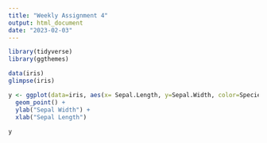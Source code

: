 ```yaml
---
title: "Weekly Assignment 4"
output: html_document
date: "2023-02-03"
---
```


```r
library(tidyverse)
library(ggthemes)

data(iris)
glimpse(iris)
```

```r
y <- ggplot(data=iris, aes(x= Sepal.Length, y=Sepal.Width, color=Species)) + 
  geom_point() +
  ylab("Sepal Width") + 
  xlab("Sepal Length")
 
y
```

